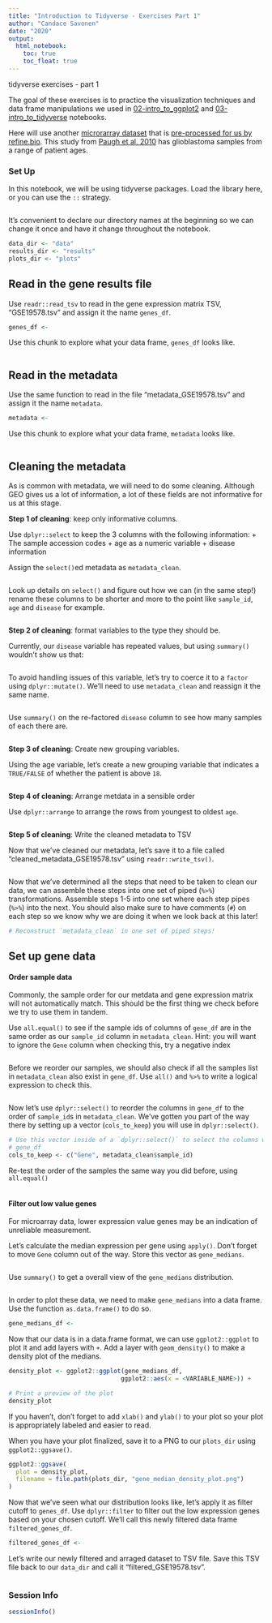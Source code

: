 ```yaml
---
title: "Introduction to Tidyverse - Exercises Part 1"
author: "Candace Savonen"
date: "2020"
output:
  html_notebook:
    toc: true
    toc_float: true
---
```


tidyverse exercises - part 1

The goal of these exercises is to practice the visualization techniques and 
data frame manipulations we used in [02-intro_to_ggplot2](./01-intro_to_ggplot2.Rmd) 
and [03-intro_to_tidyverse](./01-intro_to_tidyverse.Rmd) notebooks. 

Here will use another [microrarray dataset](https://www.refine.bio/experiments/GSE19578/integrated-molecular-genetic-profiling-of-pediatric-high-grade-gliomas-reveals-key-differences-with-adult-disease) that is [pre-processed for us by refine.bio](http://docs.refine.bio/en/latest/main_text.html#processing-information).
This study from [Paugh et al, 2010](https://www.ncbi.nlm.nih.gov/pmc/articles/PMC2903336/) has glioblastoma samples from a range of patient ages. 

### Set Up 

In this notebook, we will be using tidyverse packages. 
Load the library here, or you can use the `::` strategy.

```r

```

It's convenient to declare our directory names at the beginning so we can change
it once and have it change throughout the notebook. 

```r
data_dir <- "data"
results_dir <- "results"
plots_dir <- "plots"
```

## Read in the gene results file

Use `readr::read_tsv` to read in the gene expression matrix TSV, "GSE19578.tsv" 
and assign it the name `genes_df`. 

```r
genes_df <- 
```

Use this chunk to explore what your data frame, `genes_df` looks like. 

```r

```

## Read in the metadata

Use the same function to read in the file "metadata_GSE19578.tsv" and assign 
it the name `metadata`. 

```r
metadata <- 
```

Use this chunk to explore what your data frame, `metadata` looks like. 

```r

```

## Cleaning the metadata

As is common with metadata, we will need to do some cleaning. 
Although GEO gives us a lot of information, a lot of these fields are not informative for us at this stage. 

**Step 1 of cleaning**: keep only informative columns. 

Use `dplyr::select` to keep the 3 columns with the following information: 
+ The sample accession codes
+ age as a numeric variable
+ disease information

Assign the `select()`ed metadata as `metadata_clean`. 

```r

```

Look up details on `select()` and figure out how we can (in the same step!) 
rename these columns to be shorter and more to the point like `sample_id`, 
`age` and `disease` for example. 

```r

```

**Step 2 of cleaning**: format variables to the type they should be.

Currently, our `disease` variable has repeated values, but using `summary()` 
wouldn't show us that: 

```r

```

To avoid handling issues of this variable, let's try to coerce it to a `factor`
using `dplyr::mutate()`. 
We'll need to use `metadata_clean` and reassign it the same name. 

```r

```

Use `summary()` on the re-factored `disease` column to see how many samples of each
there are. 

```r

```

**Step 3 of cleaning**: Create new grouping variables. 

Using the age variable, let's create a new grouping variable that indicates a 
`TRUE/FALSE` of whether the patient is above `18`. 

```r

```

**Step 4 of cleaning**: Arrange metdata in a sensible order

Use `dplyr::arrange` to arrange the rows from youngest to oldest `age`. 

```r

```

**Step 5 of cleaning**: Write the cleaned metadata to TSV

Now that we've cleaned our metadata, let's save it to a file called "cleaned_metadata_GSE19578.tsv" using `readr::write_tsv()`.

```r

```

Now that we've determined all the steps that need to be taken to clean our data, 
we can assemble these steps into one set of piped (`%>%`) transformations. 
Assemble steps 1-5 into one set where each step pipes (`%>%`) into the next. 
You should also make sure to have comments (`#`) on each step so we know why we
are doing it when we look back at this later!

```r
# Reconstruct `metadata_clean` in one set of piped steps!
```

## Set up gene data

#### Order sample data

Commonly, the sample order for our metdata and gene expression matrix will not 
automatically match. 
This should be the first thing we check before we try to use them in tandem. 

Use `all.equal()` to see if the sample ids of columns of `gene_df` are in the 
same order as our `sample_id` column in `metadata_clean`. 
Hint: you will want to ignore the `Gene` column when checking this, try a negative 
index

```r

```

Before we reorder our samples, we should also check if all the samples list in 
`metadata_clean` also exist in `gene_df`. 
Use `all()` and `%>%` to write a logical expression to check this.

```r

```

Now let's use `dplyr::select()` to reorder the columns in `gene_df` to the order 
of `sample_id`s in `metadata_clean`. 
We've gotten you part of the way there by setting up a vector (`cols_to_keep`) you will use in 
`dplyr::select()`.

```r
# Use this vector inside of a `dplyr::select()` to select the columns we want from
# gene_df 
cols_to_keep <- c("Gene", metadata_clean$sample_id)


```

Re-test the order of the samples the same way you did before, using `all.equal()`

```r

```

#### Filter out low value genes

For microarray data, lower expression value genes may be an indication of 
unreliable measurement.

Let's calculate the median expression per gene using `apply()`. 
Don't forget to move `Gene` column out of the way. 
Store this vector as `gene_medians`. 

```r

```

Use `summary()` to get a overall view of the `gene_medians` distribution. 

```r

```

In order to plot these data, we need to make `gene_medians` into a data frame. 
Use the function `as.data.frame()` to do so.

```r
gene_medians_df <- 
```

Now that our data is in a data.frame format, we can use `ggplot2::ggplot` to 
plot it and add layers with `+`.
Add a layer with `geom_density()` to make a density plot of the medians. 

```r
density_plot <- ggplot2::ggplot(gene_medians_df, 
                               ggplot2::aes(x = <VARIABLE_NAME>)) + 

# Print a preview of the plot
density_plot
```

If you haven't, don't forget to add `xlab()` and `ylab()` to your plot so your 
plot is appropriately labeled and easier to read. 

When you have your plot finalized, save it to a PNG to our `plots_dir` using 
`ggplot2::ggsave()`.

```r
ggplot2::ggsave(
  plot = density_plot,
  filename = file.path(plots_dir, "gene_median_density_plot.png")
)
```

Now that we've seen what our distribution looks like, let's apply it as filter
cutoff to `genes_df`. 
Use `dplyr::filter` to filter out the low expression genes based on your chosen 
cutoff. 
We'll call this newly filtered data frame `filtered_genes_df`. 

```r
filtered_genes_df <- 
```

Let's write our newly filtered and arraged dataset to TSV file. 
Save this TSV file back to our `data_dir` and call it "filtered_GSE19578.tsv".

```r

```

### Session Info

```r
sessionInfo()
```

